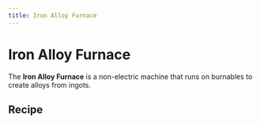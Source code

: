 ```yaml
---
title: Iron Alloy Furnace
---
```


<ItemImage file="iron_alloy_furnace" alt="Iron Alloy Furnace" size="200" />

# Iron Alloy Furnace

The **Iron Alloy Furnace** is a non-electric machine that runs on burnables to create alloys from ingots.

## Recipe

<CraftingTable recipe="input techreborn:refined_iron_ingot techreborn:refined_iron_ingot techreborn:refined_iron_ingot input techreborn:iron_furnace air techreborn:iron_furnace input techreborn:refined_iron_ingot techreborn:refined_iron_ingot techreborn:refined_iron_ingot output techreborn:iron_alloy_furnace" />
